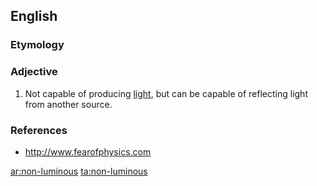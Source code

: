 {{also|nonluminous}}
==English==

===Etymology===
{{prefix|non|luminous|lang=en}}

===Adjective===
{{en-adj}}

# Not capable of producing [[light]], but can be capable of reflecting light from another source.

===References===
* http://www.fearofphysics.com

[[ar:non-luminous]]
[[ta:non-luminous]]